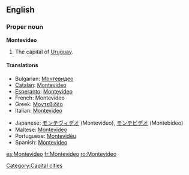 {{wikipedia}}
==English==

===Proper noun===
'''Montevideo'''
# The capital of [[Uruguay]].

====Translations====
{{top}}
*Bulgarian: [[Монтевидео]]
*[[Catalan]]: [[Montevideo#Catalan|Montevideo]]
*[[Esperanto]]: [[Montevideo#Esperanto|Montevideo]]
*French: Montevideo
*Greek: [[Μοντεβιδέο]]
*Italian: [[Montevideo#Italian|Montevideo]]
{{mid}}
*Japanese: [[モンテヴィデオ]] (Montevideo), [[モンテビデオ]] (Montebideo)
*Maltese: [[Montevideo]]
*Portuguese: [[Montevidéu]]
*Spanish: [[Montevideo#Spanish|Montevideo]]
{{bottom}}

[[Category:Capital cities]]

[[es:Montevideo]]
[[fr:Montevideo]]
[[ro:Montevideo]]